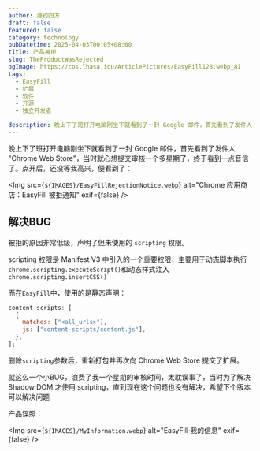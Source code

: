 ```yaml
---
author: 游钓四方
draft: false
featured: false
category: technology
pubDatetime: 2025-04-03T00:05+08:00
title: 产品被拒
slug: TheProductWasRejected
ogImage: https://cos.lhasa.icu/ArticlePictures/EasyFill128.webp_81
tags:
  - EasyFill
  - 扩展
  - 软件
  - 开源
  - 独立开发者

description: 晚上下了班打开电脑刚坐下就看到了一封 Google 邮件，首先看到了发件人 "Chrome Web Store"，当时就心想提交审核一个多星期了，终于看到一点音信了。点开后，还没等我高兴，便看到了.
---
```



晚上下了班打开电脑刚坐下就看到了一封 Google 邮件，首先看到了发件人 "Chrome Web Store"，当时就心想提交审核一个多星期了，终于看到一点音信了。点开后，还没等我高兴，便看到了：

<Img
  src={`${IMAGES}/EasyFillRejectionNotice.webp`}
  alt="Chrome 应用商店：EasyFill 被拒通知"
  exif={false}
/>

## 解决BUG

被拒的原因非常低级，声明了但未使用的 `scripting` 权限。

scripting 权限是 Manifest V3 中引入的一个重要权限，主要用于动态脚本执行`chrome.scripting.executeScript()`和动态样式注入`chrome.scripting.insertCSS()`

而在`EasyFill`中，使用的是静态声明：

```js
content_scripts: [
  {
    matches: ["<all_urls>"],
    js: ["content-scripts/content.js"],
  },
];
```

删除`scripting`参数后，重新打包并再次向 Chrome Web Store 提交了扩展。

就这么一个小BUG，浪费了我一个星期的审核时间，太耽误事了，当时为了解决 Shadow DOM 才使用 scripting，直到现在这个问题也没有解决，希望下个版本可以解决问题

产品谍照：

<Img src={`${IMAGES}/MyInformation.webp`} alt="EasyFill·我的信息" exif={false} />
